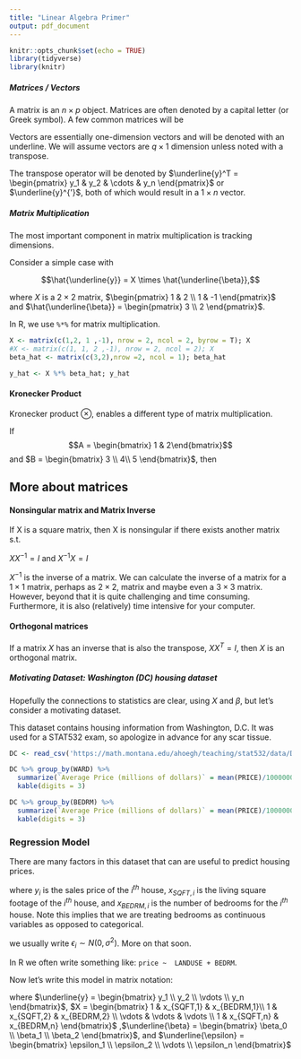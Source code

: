 ```yaml
---
title: "Linear Algebra Primer"
output: pdf_document
---
```


```r
knitr::opts_chunk$set(echo = TRUE)
library(tidyverse)
library(knitr)
```

##### Matrices / Vectors

A matrix is an $n \times p$ object. Matrices are often denoted by a capital letter (or Greek symbol). A few common matrices will be

\vfill


\newpage

Vectors are essentially one-dimension vectors and will be denoted with an underline. We will assume vectors are $q \times 1$ dimension unless noted with a transpose.


\vfill

The transpose operator will be denoted by $\underline{y}^T = \begin{pmatrix} y_1 & y_2 & \cdots & y_n \end{pmatrix}$ or $\underline{y}^{'}$, both of which would result in a $1 \times n$ vector.

\vfill
\newpage

##### Matrix Multiplication

The most important component in matrix multiplication is tracking dimensions.

\vfill

Consider a simple case with 

$$\hat{\underline{y}} = X \times \hat{\underline{\beta}},$$

where $X$ is a $2 \times 2$ matrix, $\begin{pmatrix} 1 & 2 \\ 1 & -1   \end{pmatrix}$ and $\hat{\underline{\beta}} = \begin{pmatrix} 3 \\ 2 \end{pmatrix}$.

\vfill

\vfil



In R, we use `%*%` for matrix multiplication.

```r
X <- matrix(c(1,2, 1 ,-1), nrow = 2, ncol = 2, byrow = T); X
#X <- matrix(c(1, 1, 2 ,-1), nrow = 2, ncol = 2); X
beta_hat <- matrix(c(3,2),nrow =2, ncol = 1); beta_hat
```

\vfill

```r
y_hat <- X %*% beta_hat; y_hat
```

\vfill

\newpage

#### Kronecker Product

Kronecker product $\otimes$, enables a different type of matrix multiplication.

If $$A = \begin{bmatrix} 1 & 2\end{bmatrix}$$ and $B = \begin{bmatrix} 3 \\ 4\\ 5 \end{bmatrix}$, then


\vfill

## More about matrices

#### Nonsingular matrix and Matrix Inverse

If X is a square matrix, then X is nonsingular if there exists another matrix s.t.

$X X^{-1} = I$ and $X^{-1} X = I$

\vfill

$X^{-1}$ is the inverse of a matrix. We can calculate the inverse of a matrix for a $1 \times 1$ matrix, perhaps as $2 \times 2$, matrix and maybe even a $3 \times 3$ matrix. However, beyond that it is quite challenging and time consuming. Furthermore, it is also (relatively) time intensive for your computer.

\vfill

#### Orthogonal matrices

If a matrix $X$ has an inverse that is also the transpose, $X X^T = I$, then $X$ is an orthogonal matrix.

\vfill


\newpage

##### Motivating Dataset: Washington (DC) housing dataset

Hopefully the connections to statistics are clear, using $X$ and $\beta$, but let's consider a motivating dataset.

\vfill
This dataset contains housing information from Washington, D.C. It was used for a STAT532 exam, so apologize in advance for any scar tissue.

```r
DC <- read_csv('https://math.montana.edu/ahoegh/teaching/stat532/data/DC.csv')
```


```r
DC %>% group_by(WARD) %>% 
  summarize(`Average Price (millions of dollars)` = mean(PRICE)/1000000, .groups = 'drop') %>% 
  kable(digits = 3)

DC %>% group_by(BEDRM) %>% 
  summarize(`Average Price (millions of dollars)` = mean(PRICE)/1000000, .groups = 'drop') %>% 
  kable(digits = 3)
```

\vfill

\newpage

\vfill

### Regression Model

There are many factors in this dataset that can are useful to predict housing prices.

\vfill
\begin{equation}
y_i = \beta_0 + \beta_1 * x_{SQFT,i} + \beta_2 x_{BEDRM,i} + \epsilon_i,
\end{equation}
where $y_i$ is the sales price of the $i^{th}$ house, $x_{SQFT,i}$ is the living square footage of the $i^{th}$ house, and $x_{BEDRM,i}$ is the number of bedrooms for the $i^{th}$ house. Note this implies that we are treating bedrooms as continuous variables as opposed to categorical.

\vfill

we usually write $\epsilon_i \sim N(0,\sigma^2)$. More on that soon.

\vfill

In R we often write something like: `price ~  LANDUSE + BEDRM`.

\vfill

Now let's write this model in matrix notation:

\begin{equation}
\underline{y} = X \underline{\beta} + \underline{\epsilon},
\end{equation}

where $\underline{y} = \begin{bmatrix} y_1 \\ y_2 \\ \vdots \\ y_n \end{bmatrix}$, $X = \begin{bmatrix} 1 & x_{SQFT,1} & x_{BEDRM,1}\\
1 & x_{SQFT,2} & x_{BEDRM,2} \\ 
\vdots & \vdots & \vdots \\
1 & x_{SQFT,n} & x_{BEDRM,n}
\end{bmatrix}$ ,$\underline{\beta} = \begin{bmatrix} \beta_0 \\ \beta_1 \\ \beta_2 \end{bmatrix}$, and $\underline{\epsilon} = \begin{bmatrix} \epsilon_1 \\ \epsilon_2 \\ \vdots \\ \epsilon_n \end{bmatrix}$

\vfill

\vfill